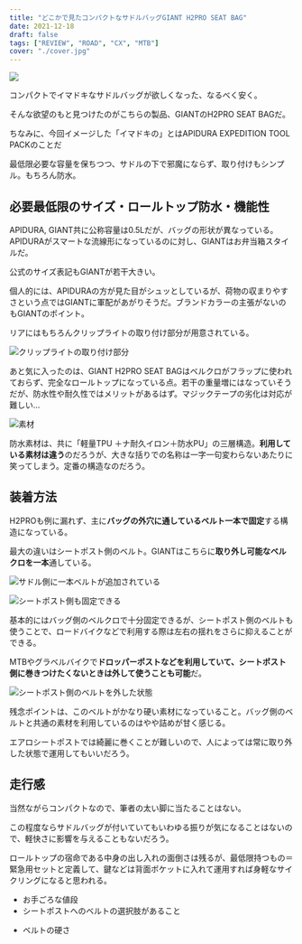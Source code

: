 ```yaml
---
title: "どこかで見たコンパクトなサドルバッグGIANT H2PRO SEAT BAG"
date: 2021-12-18
draft: false
tags: ["REVIEW", "ROAD", "CX", "MTB"]
cover: "./cover.jpg"
---
```


![ ](./cover.jpg)

コンパクトでイマドキなサドルバッグが欲しくなった、なるべく安く。

そんな欲望のもと見つけたのがこちらの製品、GIANTのH2PRO SEAT BAGだ。

<LinkCard url="https://www.giant.co.jp/giant22/acc_datail.php?p_id=A0002824" />

ちなみに、今回イメージした「イマドキの」とはAPIDURA EXPEDITION TOOL PACKのことだ

<LinkCard url="https://skmzlog.com/apidura-expedition-toolpack/" />

最低限必要な容量を保ちつつ、サドルの下で邪魔にならず、取り付けもシンプル。もちろん防水。

## 必要最低限のサイズ・ロールトップ防水・機能性

APIDURA, GIANT共に公称容量は0.5Lだが、バッグの形状が異なっている。APIDURAがスマートな流線形になっているのに対し、GIANTはお弁当箱スタイルだ。

公式のサイズ表記もGIANTが若干大きい。

個人的には、APIDURAの方が見た目がシュッとしているが、荷物の収まりやすさという点ではGIANTに軍配があがりそうだ。ブランドカラーの主張がないのもGIANTのポイント。

リアにはもちろんクリップライトの取り付け部分が用意されている。

![クリップライトの取り付け部分](./rear.jpg)

あと気に入ったのは、GIANT H2PRO SEAT BAGはベルクロがフラップに使われておらず、完全なロールトップになっている点。若干の重量増にはなっていそうだが、防水性や耐久性ではメリットがあるはず。マジックテープの劣化は対応が難しい…

![素材](./fabric.jpg)

防水素材は、共に「軽量TPU ＋ナ耐久イロン＋防水PU」の三層構造。**利用している素材は違う**のだろうが、大きな括りでの名称は一字一句変わらないあたりに笑ってしまう。定番の構造なのだろう。

## 装着方法

H2PROも例に漏れず、主に**バッグの外穴に通しているベルト一本で固定**する構造になっている。

最大の違いはシートポスト側のベルト。GIANTはこちらに**取り外し可能なベルクロを一本**通している。

![サドル側に一本ベルトが追加されている](./rear_belt.jpg)

![シートポスト側も固定できる](./belton.jpg)

基本的にはバッグ側のベルクロで十分固定できるが、シートポスト側のベルトも使うことで、ロードバイクなどで利用する際は左右の揺れをさらに抑えることができる。

MTBやグラベルバイクで**ドロッパーポストなどを利用していて、シートポスト側に巻きつけたくないときは外して使うことも可能**だ。

![シートポスト側のベルトを外した状態](./nobelt.jpg)

残念ポイントは、このベルトがかなり硬い素材になっていること。バッグ側のベルトと共通の素材を利用しているのはやや詰めが甘く感じる。

エアロシートポストでは綺麗に巻くことが難しいので、人によっては常に取り外した状態で運用してもいいだろう。

## 走行感

当然ながらコンパクトなので、筆者の太い脚に当たることはない。

この程度ならサドルバッグが付いていてもいわゆる振りが気になることはないので、軽快さに影響を与えることもないだろう。

ロールトップの宿命である中身の出し入れの面倒さは残るが、最低限持つもの＝緊急用セットと定義して、鍵などは背面ポケットに入れて運用すれば身軽なサイクリングになると思われる。

<PositiveBox>

- お手ごろな値段
- シートポストへのベルトの選択肢があること

</PositiveBox>

<NegativeBox>

- ベルトの硬さ

</NegativeBox>

<LinkCard url="https://www.giant.co.jp/giant22/acc_datail.php?p_id=A0002824" />
